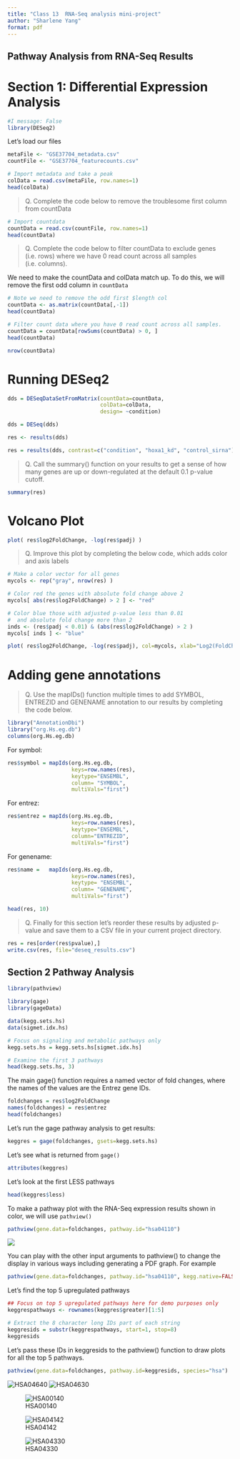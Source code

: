 ```yaml
---
title: "Class 13  RNA-Seq analysis mini-project"
author: "Sharlene Yang"
format: pdf
---
```


## Pathway Analysis from RNA-Seq Results

# Section 1: Differential Expression Analysis

```r
#I message: False
library(DESeq2)
```

Let's load our files

```r
metaFile <- "GSE37704_metadata.csv"
countFile <- "GSE37704_featurecounts.csv"

# Import metadata and take a peak
colData = read.csv(metaFile, row.names=1)
head(colData)
```


> Q. Complete the code below to remove the troublesome first column from countData

```r
# Import countdata
countData = read.csv(countFile, row.names=1)
head(countData)

```



>Q. Complete the code below to filter countData to exclude genes (i.e. rows) where we have 0 read count across all samples (i.e. columns).

We need to make the countData and colData match up. To do this, we will remove the first odd column in `countData`

```r
# Note we need to remove the odd first $length col
countData <- as.matrix(countData[,-1])
head(countData)
```

```r
# Filter count data where you have 0 read count across all samples.
countData = countData[rowSums(countData) > 0, ]
head(countData)
```

```r
nrow(countData)
```


# Running DESeq2



```r
dds = DESeqDataSetFromMatrix(countData=countData,
                             colData=colData,
                             design= ~condition)

```

```r
dds = DESeq(dds)
```

```r
res <- results(dds)
```

```r
res = results(dds, contrast=c("condition", "hoxa1_kd", "control_sirna"))
```

> Q. Call the summary() function on your results to get a sense of how many genes are up or down-regulated at the default 0.1 p-value cutoff.

```r
summary(res)
```


# Volcano Plot

```r
plot( res$log2FoldChange, -log(res$padj) )
```

> Q. Improve this plot by completing the below code, which adds color and axis labels

```r
# Make a color vector for all genes
mycols <- rep("gray", nrow(res) )

# Color red the genes with absolute fold change above 2
mycols[ abs(res$log2FoldChange) > 2 ] <- "red"

# Color blue those with adjusted p-value less than 0.01
#  and absolute fold change more than 2
inds <- (res$padj < 0.01) & (abs(res$log2FoldChange) > 2 )
mycols[ inds ] <- "blue"

plot( res$log2FoldChange, -log(res$padj), col=mycols, xlab="Log2(FoldChange)", ylab="-Log(P-value)" )
```


# Adding gene annotations
> Q. Use the mapIDs() function multiple times to add SYMBOL, ENTREZID and GENENAME annotation to our results by completing the code below.

```r
library("AnnotationDbi")
library("org.Hs.eg.db")
columns(org.Hs.eg.db)

```

For symbol:

```r
res$symbol = mapIds(org.Hs.eg.db,
                    keys=row.names(res), 
                    keytype="ENSEMBL",
                    column= "SYMBOL",
                    multiVals="first")

```

For entrez:

```r
res$entrez = mapIds(org.Hs.eg.db,
                    keys=row.names(res),
                    keytype="ENSEMBL",
                    column="ENTREZID",
                    multiVals="first")

```

For genename:

```r
res$name =   mapIds(org.Hs.eg.db,
                    keys=row.names(res),
                    keytype= "ENSEMBL",
                    column= "GENENAME",
                    multiVals="first")

```

```r
head(res, 10)
```

> Q. Finally for this section let's reorder these results by adjusted p-value and save them to a CSV file in your current project directory.

```r
res = res[order(res$pvalue),]
write.csv(res, file="deseq_results.csv")
```


## Section 2 Pathway Analysis

```r
library(pathview)
```

```r
library(gage)
library(gageData)

data(kegg.sets.hs)
data(sigmet.idx.hs)

# Focus on signaling and metabolic pathways only
kegg.sets.hs = kegg.sets.hs[sigmet.idx.hs]

# Examine the first 3 pathways
head(kegg.sets.hs, 3)
```

The main gage() function requires a named vector of fold changes, where the names of the values are the Entrez gene IDs.

```r
foldchanges = res$log2FoldChange
names(foldchanges) = res$entrez
head(foldchanges)
```

Let's run the gage pathway analysis to get results:

```r
keggres = gage(foldchanges, gsets=kegg.sets.hs)
```


Let's see what is returned from `gage()`

```r
attributes(keggres)
```

Let's look at the first LESS pathways

```r
head(keggres$less)
```

To make a pathway plot with the RNA-Seq expression results shown in color, we will use `pathview()`

```r
pathview(gene.data=foldchanges, pathway.id="hsa04110")
```

![](hsa04110.pathview.png)

You can play with the other input arguments to pathview() to change the display in various ways including generating a PDF graph. For example

```r
pathview(gene.data=foldchanges, pathway.id="hsa04110", kegg.native=FALSE)
```


Let's find the top 5 upregulated pathways

```r
## Focus on top 5 upregulated pathways here for demo purposes only
keggrespathways <- rownames(keggres$greater)[1:5]

# Extract the 8 character long IDs part of each string
keggresids = substr(keggrespathways, start=1, stop=8)
keggresids
```

Let's pass these IDs in keggresids to the pathview() function to draw plots for all the top 5 pathways.

```r
pathview(gene.data=foldchanges, pathway.id=keggresids, species="hsa")

```

![HSA04640](hsa04640.pathview.png)
![HSA04630](hsa04630.pathview.png)

![HSA00140](hsa00140.pathview.png)

![HSA04142](hsa04142.pathview.png)

![HSA04330](hsa04330.pathview.png)

